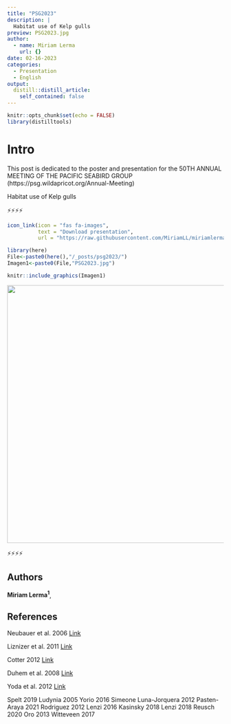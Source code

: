 ```yaml
---
title: "PSG2023"
description: |
  Habitat use of Kelp gulls
preview: PSG2023.jpg
author:
  - name: Miriam Lerma
    url: {}
date: 02-16-2023
categories:
  - Presentation
  - English
output:
  distill::distill_article:
    self_contained: false
---
```



```r
knitr::opts_chunk$set(echo = FALSE)
library(distilltools)
```


# Intro

This post is dedicated to the poster and presentation for the 50TH ANNUAL MEETING OF THE PACIFIC SEABIRD GROUP (https://psg.wildapricot.org/Annual-Meeting)

Habitat use of Kelp gulls

⚡⚡⚡⚡

```r
icon_link(icon = "fas fa-images",
          text = "Download presentation",
          url = "https://raw.githubusercontent.com/MiriamLL/miriamlerma_/main/_posts/psg2023/Gulls_1502.pdf")
```

```r
library(here)
File<-paste0(here(),"/_posts/psg2023/")
Imagen1<-paste0(File,"PSG2023.jpg")
```

```r
knitr::include_graphics(Imagen1)
```


<html>
<body>
   <center>
      <a href="https://raw.githubusercontent.com/MiriamLL/miriamlerma_/main/_posts/psg2023/Gulls_1502.pdf"><img src="PSG2023.jpg" style="width:600px"></a>
   </center>
</body>
</html>


⚡⚡⚡⚡

## Authors

**Miriam Lerma^1^**, 


## References

Neubauer et al. 2006 [Link](https://www.iop.krakow.pl/pobierz-publikacje,1203)

Liznizer et al. 2011 [Link](https://www.researchgate.net/publication/263002196_Spatial_and_temporal_variation_in_population_trends_of_Kelp_Gulls_in_northern_Patagonia_Argentina)

Cotter 2012 [Link](https://www.researchgate.net/publication/270569895_Population_status_distribution_and_trends_of_gulls_and_kittiwakes_breeding_in_eastern_Canada_1998-2007?enrichId=rgreq-2f48f2578f5db70e85898393ba5fc46e-XXX&enrichSource=Y292ZXJQYWdlOzI3MDU2OTg5NTtBUzoxODMwNzQ2NzEzMDg4MDFAMTQyMDY1OTgxMTY1OQ%3D%3D&el=1_x_2&_esc=publicationCoverPdf)

Duhem et al. 2008 [Link](https://esj-journals.onlinelibrary.wiley.com/doi/abs/10.1007/s10144-007-0059-z)

Yoda et al. 2012 [Link](https://esj-journals.onlinelibrary.wiley.com/doi/abs/10.1007/s10144-007-0059-z)

Spelt 2019
Ludynia 2005
Yorio 2016
Simeone Luna-Jorquera 2012
Pasten-Araya 2021
Rodriguez 2012
Lenzi 2016
Kasinsky 2018
Lenzi 2018
Reusch 2020
Oro 2013
Witteveen 2017